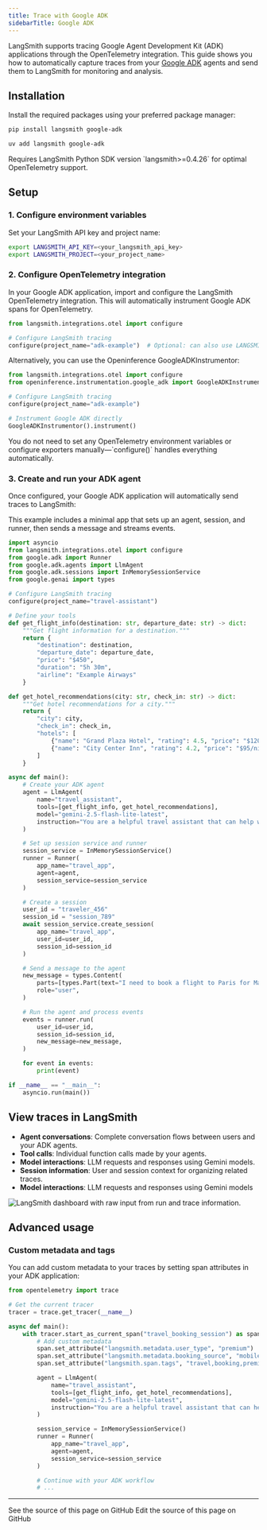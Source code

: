```yaml
---
title: Trace with Google ADK
sidebarTitle: Google ADK
---
```


LangSmith supports tracing Google Agent Development Kit (ADK) applications through the OpenTelemetry integration. This guide shows you how to automatically capture traces from your [Google ADK](https://github.com/google/adk-python) agents and send them to LangSmith for monitoring and analysis.

## Installation

Install the required packages using your preferred package manager:

<CodeGroup>

```bash pip
pip install langsmith google-adk
```

```bash uv
uv add langsmith google-adk
```

</CodeGroup>

<Info>
Requires LangSmith Python SDK version `langsmith>=0.4.26` for optimal OpenTelemetry support.
</Info>

## Setup

### 1. Configure environment variables

Set your LangSmith API key and project name:

<CodeGroup>

```bash Shell
export LANGSMITH_API_KEY=<your_langsmith_api_key>
export LANGSMITH_PROJECT=<your_project_name>
```

</CodeGroup>

### 2. Configure OpenTelemetry integration

In your Google ADK application, import and configure the LangSmith OpenTelemetry integration. This will automatically instrument Google ADK spans for OpenTelemetry.

```python
from langsmith.integrations.otel import configure

# Configure LangSmith tracing
configure(project_name="adk-example")  # Optional: can also use LANGSMITH_PROJECT and LANGSMITH_API_KEY environment variables
```

Alternatively, you can use the Openinference GoogleADKInstrumentor:

```python
from langsmith.integrations.otel import configure
from openinference.instrumentation.google_adk import GoogleADKInstrumentor

# Configure LangSmith tracing
configure(project_name="adk-example")

# Instrument Google ADK directly
GoogleADKInstrumentor().instrument()
```

<Note>
You do not need to set any OpenTelemetry environment variables or configure exporters manually—`configure()` handles everything automatically.
</Note>

### 3. Create and run your ADK agent

Once configured, your Google ADK application will automatically send traces to LangSmith:

This example includes a minimal app that sets up an agent, session, and runner, then sends a message and streams events.

```python
import asyncio
from langsmith.integrations.otel import configure
from google.adk import Runner
from google.adk.agents import LlmAgent
from google.adk.sessions import InMemorySessionService
from google.genai import types

# Configure LangSmith tracing
configure(project_name="travel-assistant")

# Define your tools
def get_flight_info(destination: str, departure_date: str) -> dict:
    """Get flight information for a destination."""
    return {
        "destination": destination,
        "departure_date": departure_date,
        "price": "$450",
        "duration": "5h 30m",
        "airline": "Example Airways"
    }

def get_hotel_recommendations(city: str, check_in: str) -> dict:
    """Get hotel recommendations for a city."""
    return {
        "city": city,
        "check_in": check_in,
        "hotels": [
            {"name": "Grand Plaza Hotel", "rating": 4.5, "price": "$120/night"},
            {"name": "City Center Inn", "rating": 4.2, "price": "$95/night"}
        ]
    }

async def main():
    # Create your ADK agent
    agent = LlmAgent(
        name="travel_assistant",
        tools=[get_flight_info, get_hotel_recommendations],
        model="gemini-2.5-flash-lite-latest",
        instruction="You are a helpful travel assistant that can help with flights and hotels.",
    )

    # Set up session service and runner
    session_service = InMemorySessionService()
    runner = Runner(
        app_name="travel_app",
        agent=agent,
        session_service=session_service
    )

    # Create a session
    user_id = "traveler_456"
    session_id = "session_789"
    await session_service.create_session(
        app_name="travel_app",
        user_id=user_id,
        session_id=session_id
    )

    # Send a message to the agent
    new_message = types.Content(
        parts=[types.Part(text="I need to book a flight to Paris for March 15th and find a good hotel.")],
        role="user",
    )

    # Run the agent and process events
    events = runner.run(
        user_id=user_id,
        session_id=session_id,
        new_message=new_message,
    )

    for event in events:
        print(event)

if __name__ == "__main__":
    asyncio.run(main())
```

## View traces in LangSmith

- **Agent conversations**: Complete conversation flows between users and your ADK agents.
- **Tool calls**: Individual function calls made by your agents.
- **Model interactions**: LLM requests and responses using Gemini models.
- **Session information**: User and session context for organizing related traces.
- **Model interactions**: LLM requests and responses using Gemini models

![LangSmith dashboard with raw input from run and trace information.](/langsmith/images/adk.png)

## Advanced usage

### Custom metadata and tags

You can add custom metadata to your traces by setting span attributes in your ADK application:

```python
from opentelemetry import trace

# Get the current tracer
tracer = trace.get_tracer(__name__)

async def main():
    with tracer.start_as_current_span("travel_booking_session") as span:
        # Add custom metadata
        span.set_attribute("langsmith.metadata.user_type", "premium")
        span.set_attribute("langsmith.metadata.booking_source", "mobile_app")
        span.set_attribute("langsmith.span.tags", "travel,booking,premium")

        agent = LlmAgent(
            name="travel_assistant",
            tools=[get_flight_info, get_hotel_recommendations],
            model="gemini-2.5-flash-lite-latest",
            instruction="You are a helpful travel assistant that can help with flights and hotels.",
        )

        session_service = InMemorySessionService()
        runner = Runner(
            app_name="travel_app",
            agent=agent,
            session_service=session_service
        )

        # Continue with your ADK workflow
        # ...
```

---

<CardGroup cols={2}>
  <Card title="View Source" icon="eye" href="https://github.com/langchain-ai/docs/blob/main/src/langsmith/trace-with-google-adk.mdx">
    See the source of this page on GitHub
  </Card>
  <Card title="Edit Source" icon="pen-to-square" href="https://github.com/langchain-ai/docs/edit/main/src/langsmith/trace-with-google-adk.mdx">
    Edit the source of this page on GitHub
  </Card>
</CardGroup>

